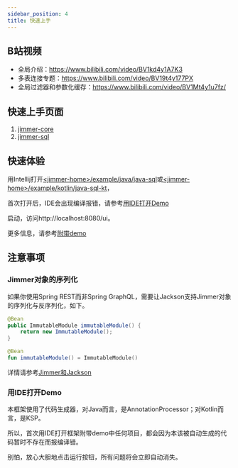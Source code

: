 ```yaml
---
sidebar_position: 4
title: 快速上手
---
```



## B站视频

- 全局介绍：https://www.bilibili.com/video/BV1kd4y1A7K3
- 多表连接专题：https://www.bilibili.com/video/BV19t4y177PX
- 全局过滤器和参数化缓存：https://www.bilibili.com/video/BV1Mt4y1u7fz/

## 快速上手页面

1. [jimmer-core](./jimmer-core/usage.mdx)
2. [jimmer-sql](./jimmer-sql/basic/usage.mdx)

## 快速体验

用Intellij打开[&lt;jimmer-home&gt;/example/java/java-sql](https://github.com/babyfish-ct/jimmer/tree/main/example/java/jimmer-sql/)或[&lt;jimmer-home&gt;/example/kotlin/java-sql-kt](https://github.com/babyfish-ct/jimmer/tree/main/example/kotlin/jimmer-sql-kt/)，

首次打开后，IDE会出现编译报错，请参考[用IDE打开Demo](#用IDE打开Demo)

启动，访问http://localhost:8080/ui。

更多信息，请参考[附带demo](./demo)

## 注意事项

### Jimmer对象的序列化

如果你使用Spring REST而非Spring GraphQL，需要让Jackson支持Jimmer对象的序列化与反序列化，如下。

<Tabs groupId="buildScript">
<TabItem value="java" label="Java">

```java
@Bean
public ImmutableModule immutableModule() {
    return new ImmutableModule();
}
```
</TabItem>

<TabItem value="kotlin" label="Kotin">

```kotlin
@Bean
fun immutableModule() = ImmutableModule()
```

</TabItem>
</Tabs>

详情请参考[Jimmer和Jackson](./jimmer-core/dynamic#jimmer和jackson)

### 用IDE打开Demo

本框架使用了代码生成器，对Java而言，是AnnotationProcessor；对Kotlin而言，是KSP。

所以，首次用IDE打开框架附带demo中任何项目，都会因为本该被自动生成的代码暂时不存在而报编译错。

别怕，放心大胆地点击运行按钮，所有问题将会立即自动消失。
